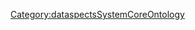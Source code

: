 <includeonly>{{METADATA|Keywords={{{HasKeyword|}}}|HasEntityTitle={{{HasEntityTitle}}}|HasEntityBlurb={{{HasEntityBlurb|}}}|HasEntityType=Untyped}}

</includeonly>
<noinclude>[[Category:dataspectsSystemCoreOntology]]</noinclude>
